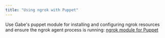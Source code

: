 ```yaml
---
title: "Using ngrok with Puppet"
---
```

Use Gabe's puppet module for installing and configuring ngrok resources and ensure the ngrok agent process is running: [ngrok module for Puppet](https://forge.puppet.com/gabe/ngrok)
